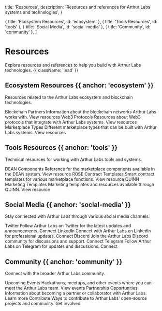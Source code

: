 
  title: 'Resources',
  description: 'Resources and references for Arthur Labs systems and technologies',
}

  { title: 'Ecosystem Resources', id: 'ecosystem' },
  { title: 'Tools Resources', id: 'tools' },
  { title: 'Social Media', id: 'social-media' },
  { title: 'Community', id: 'community' },
]

<HeroPattern />

# Resources

Explore resources and references to help you build with Arthur Labs technologies. {{ className: 'lead' }}

## Ecosystem Resources {{ anchor: 'ecosystem' }}

Resources related to the Arthur Labs ecosystem and blockchain technologies.

<div className="not-prose mt-4 grid grid-cols-1 gap-8 border-t border-zinc-900/5 pt-10 dark:border-white/5 sm:grid-cols-2 xl:grid-cols-3">
  <Card href="/resources/ecosystem/blockchains">
    <Card.Title>Blockchain Partners</Card.Title>
    <Card.Description>
      Information about the blockchain networks Arthur Labs works with.
    </Card.Description>
    <Card.Cta>View resources</Card.Cta>
  </Card>
  <Card href="/resources/ecosystem/web3-protocols">
    <Card.Title>Web3 Protocols</Card.Title>
    <Card.Description>
      Resources about Web3 protocols that integrate with Arthur Labs systems.
    </Card.Description>
    <Card.Cta>View resources</Card.Cta>
  </Card>
  <Card href="/resources/ecosystem/marketplace-types">
    <Card.Title>Marketplace Types</Card.Title>
    <Card.Description>
      Different marketplace types that can be built with Arthur Labs systems.
    </Card.Description>
    <Card.Cta>View resources</Card.Cta>
  </Card>
</div>

## Tools Resources {{ anchor: 'tools' }}

Technical resources for working with Arthur Labs tools and systems.

<div className="not-prose mt-4 grid grid-cols-1 gap-8 border-t border-zinc-900/5 pt-10 dark:border-white/5 sm:grid-cols-2 xl:grid-cols-3">
  <Card href="/resources/tools/dean-components">
    <Card.Title>DEAN Components</Card.Title>
    <Card.Description>
      Reference for the marketplace components available in the DEAN system.
    </Card.Description>
    <Card.Cta>View resource</Card.Cta>
  </Card>
  <Card href="/resources/tools/rose-contracts">
    <Card.Title>ROSE Contract Templates</Card.Title>
    <Card.Description>
      Smart contract templates for various marketplace functions.
    </Card.Description>
    <Card.Cta>View resource</Card.Cta>
  </Card>
  <Card href="/resources/tools/quinn-templates">
    <Card.Title>QUINN Marketing Templates</Card.Title>
    <Card.Description>
      Marketing templates and resources available through QUINN.
    </Card.Description>
    <Card.Cta>View resource</Card.Cta>
  </Card>
</div>

## Social Media {{ anchor: 'social-media' }}

Stay connected with Arthur Labs through various social media channels.

<div className="not-prose mt-4 grid grid-cols-1 gap-8 border-t border-zinc-900/5 pt-10 dark:border-white/5 sm:grid-cols-2 xl:grid-cols-4">
  <Card href="https://twitter.com/WatsonLewRod" target="_blank">
    <Card.Title>Twitter</Card.Title>
    <Card.Description>
      Follow Arthur Labs on Twitter for the latest updates and announcements.
    </Card.Description>
    <Card.Cta>Connect</Card.Cta>
  </Card>
  <Card href="https://LinkedIn.com/company/Arthur-Labs-LLC" target="_blank">
    <Card.Title>LinkedIn</Card.Title>
    <Card.Description>
      Connect with Arthur Labs on LinkedIn for professional updates.
    </Card.Description>
    <Card.Cta>Connect</Card.Cta>
  </Card>
  <Card href="https://discord.gg/FBP9CzkAwZ" target="_blank">
    <Card.Title>Discord</Card.Title>
    <Card.Description>
      Join the Arthur Labs Discord community for discussions and support.
    </Card.Description>
    <Card.Cta>Connect</Card.Cta>
  </Card>
  <Card href="https://t.me/+JCT_63W4JjBmMWE5" target="_blank">
    <Card.Title>Telegram</Card.Title>
    <Card.Description>
      Follow Arthur Labs on Telegram for updates and discussions.
    </Card.Description>
    <Card.Cta>Connect</Card.Cta>
  </Card>
</div>

## Community {{ anchor: 'community' }}

Connect with the broader Arthur Labs community.

<div className="not-prose mt-4 grid grid-cols-1 gap-8 border-t border-zinc-900/5 pt-10 dark:border-white/5 sm:grid-cols-2 xl:grid-cols-3">
  <Card href="/resources/community/events">
    <Card.Title>Upcoming Events</Card.Title>
    <Card.Description>
      Hackathons, meetups, and other events where you can meet the Arthur Labs team.
    </Card.Description>
    <Card.Cta>View events</Card.Cta>
  </Card>
  <Card href="/resources/community/partnerships">
    <Card.Title>Partnership Opportunities</Card.Title>
    <Card.Description>
      Information about becoming a partner or collaborator with Arthur Labs.
    </Card.Description>
    <Card.Cta>Learn more</Card.Cta>
  </Card>
  <Card href="/resources/community/contribute">
    <Card.Title>Contribute</Card.Title>
    <Card.Description>
      Ways to contribute to Arthur Labs' open-source projects and community.
    </Card.Description>
    <Card.Cta>Get involved</Card.Cta>
  </Card>
</div>